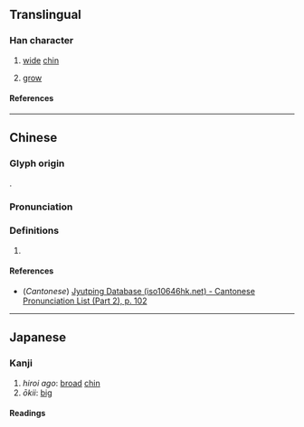 {{character info/new}}
==Translingual==

===Han character===
{{Han char|rn=49|rad=己|as=06|sn=9|four=|canj=SLRU|ids=⿰𦣞巳(GT),⿰𦣝巳(JK)}}

# {{lb|mul|archaic}} [[wide]] [[chin]]
# [[grow]]

====References====
{{Han ref|kx=0327.100|dkj=08757|dj=0631.160|hdz=20986.080|uh=5DF8}}

----

==Chinese==
{{zh-forms}}

===Glyph origin===
{{Han etym}}
{{Han compound|𦣞|巳|c1=s|c2=p|t1=chin|ls=psc}}.

===Pronunciation===
{{zh-pron
|m=yí
|c=ji4
|mc=y
|oc=y
|ma=
|cat=v
}}

===Definitions===
{{zh-hanzi}}

# {{rfdef|zh}}

====References====
* (''Cantonese'') [http://www.iso10646hk.net/jp/document/download.jsp Jyutping Database (iso10646hk.net) - Cantonese Pronunciation List (Part 2), p. 102]

----

==Japanese==

===Kanji===
{{ja-kanji|grade=uc|rs=己06}}

# ''hiroi ago'': [[broad]] [[chin]] {{lb|ja|archaic}}
# ''ōkii'': [[big]]

====Readings====
{{ja-readings
|on=[[い]] (i), [[き]] (ki)
|kun=[[ひろいあご]] (hiroi ago), [[おおきい]] (ōkii)
}}